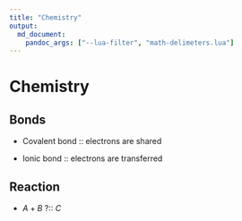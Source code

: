 ```yaml
---
title: "Chemistry"
output:
  md_document:
    pandoc_args: ["--lua-filter", "math-delimeters.lua"]
---
```


# Chemistry

## Bonds

-   Covalent bond :: electrons are shared

-   Ionic bond :: electrons are transferred

## Reaction

-   $A + B$ ?:: $C$
